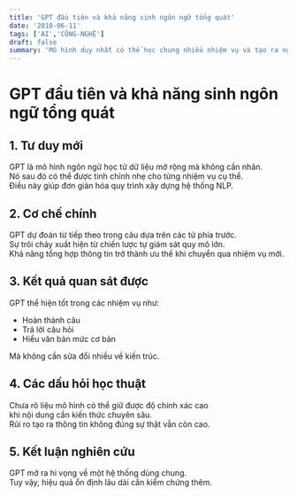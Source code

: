 ```yaml
---
title: 'GPT đầu tiên và khả năng sinh ngôn ngữ tổng quát'
date: '2018-06-11'
tags: ['AI','CÔNG-NGHỆ']
draft: false
summary: 'Mô hình duy nhất có thể học chung nhiều nhiệm vụ và tạo ra ngôn ngữ tự nhiên một cách linh hoạt.'
---
```


# GPT đầu tiên và khả năng sinh ngôn ngữ tổng quát

## 1. Tư duy mới

GPT là mô hình ngôn ngữ học từ dữ liệu mở rộng mà không cần nhãn.  
Nó sau đó có thể được tinh chỉnh nhẹ cho từng nhiệm vụ cụ thể.  
Điều này giúp đơn giản hóa quy trình xây dựng hệ thống NLP.

## 2. Cơ chế chính

GPT dự đoán từ tiếp theo trong câu dựa trên các từ phía trước.  
Sự trôi chảy xuất hiện từ chiến lược tự giám sát quy mô lớn.  
Khả năng tổng hợp thông tin trở thành ưu thế khi chuyển qua nhiệm vụ mới.

## 3. Kết quả quan sát được

GPT thể hiện tốt trong các nhiệm vụ như:

- Hoàn thành câu
- Trả lời câu hỏi
- Hiểu văn bản mức cơ bản

Mà không cần sửa đổi nhiều về kiến trúc.

## 4. Các dấu hỏi học thuật

Chưa rõ liệu mô hình có thể giữ được độ chính xác cao  
khi nội dung cần kiến thức chuyên sâu.  
Rủi ro tạo ra thông tin không đúng sự thật vẫn còn cao.

## 5. Kết luận nghiên cứu

GPT mở ra hi vọng về một hệ thống dùng chung.  
Tuy vậy, hiệu quả ổn định lâu dài cần kiểm chứng thêm.
